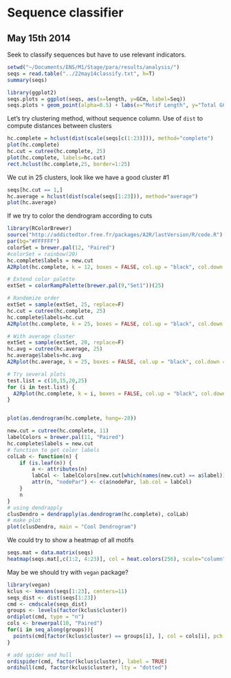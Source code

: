 # Sequence classifier #

## May 15th 2014 ##
Seek to classify sequences but have to use relevant indicators.
```r
setwd("~/Documents/ENS/M1/Stage/para/results/analysis/")
seqs = read.table("../22may14classify.txt", h=T)
summary(seqs)

library(ggplot2)
seqs.plots = ggplot(seqs, aes(x=length, y=GCm, label=Seq))
seqs.plots + geom_point(alpha=0.5) + labs(x="Motif Length", y="Total GC Content")
```

Let's try clustering method, without sequence column. Use of `dist` to compute distances between clusters
```r
hc.complete = hclust(dist(scale(seqs[c(1:23)])), method="complete")
plot(hc.complete)
hc.cut = cutree(hc.complete, 25)
plot(hc.complete, labels=hc.cut)
rect.hclust(hc.complete,25, border=1:25)
```
We cut in 25 clusters, look like we have a good cluster #1
```r
seqs[hc.cut == 1,]
hc.average = hclust(dist(scale(seqs[1:23])), method="average")
plot(hc.average)
```
If we try to color the dendrogram according to cuts
```r
library(RColorBrewer)
source("http://addictedtor.free.fr/packages/A2R/lastVersion/R/code.R")
par(bg="#FFFFFF")
colorSet = brewer.pal(12, "Paired")
#colorSet = rainbow(20)
hc.complete$labels = new.cut
A2Rplot(hc.complete, k = 12, boxes = FALSE, col.up = "black", col.down = colorSet, knot.pos="mean", show.labels=F)

# Extend color palette
extSet = colorRampPalette(brewer.pal(9,"Set1"))(25)

# Randomize order
extSet = sample(extSet, 25, replace=F)
hc.cut = cutree(hc.complete, 25)
hc.complete$labels=hc.cut
A2Rplot(hc.complete, k = 25, boxes = FALSE, col.up = "black", col.down = extSet, knot.pos="mean", show.labels=F, lwd.down=3)

# With average cluster
extSet = sample(extSet, 20, replace=F)
hc.avg = cutree(hc.average, 25)
hc.average$labels=hc.avg
A2Rplot(hc.average, k = 25, boxes = FALSE, col.up = "black", col.down = extSet, knot.pos="mean", show.labels=F, lwd.down=3)

# Try several plots
test.list = c(10,15,20,25)
for (i in test.list) {
  A2Rplot(hc.complete, k = i, boxes = FALSE, col.up = "black", col.down = rainbow(i), knot.pos="mean", show.labels=F)
}


plot(as.dendrogram(hc.complete, hang=-20))

new.cut = cutree(hc.complete, 11)
labelColors = brewer.pal(11, "Paired")
hc.complete$labels = new.cut
# function to get color labels
colLab <- function(n) {
    if (is.leaf(n)) {
        a <- attributes(n)
        labCol <- labelColors[new.cut[which(names(new.cut) == a$label)]]
        attr(n, "nodePar") <- c(a$nodePar, lab.col = labCol)
    }
    n
}
# using dendrapply
clusDendro = dendrapply(as.dendrogram(hc.complete), colLab)
# make plot
plot(clusDendro, main = "Cool Dendrogram")
```

We could try to show a heatmap of all motifs
```r
seqs.mat = data.matrix(seqs)
heatmap(seqs.mat[,c(1:2, 4:23)], col = heat.colors(256), scale="column")
```

May be we should try with `vegan` package?

```r
library(vegan)
kclus <- kmeans(seqs[1:23], centers=11)
seqs_dist <- dist(seqs[1:23])
cmd <- cmdscale(seqs_dist)
groups <- levels(factor(kclus$cluster))
ordiplot(cmd, type = "n")
cols <- brewerpal(10, "Paired")
for(i in seq_along(groups)){
  points(cmd[factor(kclus$cluster) == groups[i], ], col = cols[i], pch = 16)
}

# add spider and hull
ordispider(cmd, factor(kclus$cluster), label = TRUE)
ordihull(cmd, factor(kclus$cluster), lty = "dotted")
```